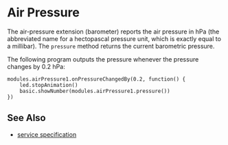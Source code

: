 # Air Pressure

The air-pressure extension (barometer) reports the air pressure in hPa
(the abbreviated name for a hectopascal pressure unit,
which is exactly equal to a millibar).
The `pressure` method returns the current barometric pressure.

The following program outputs the pressure whenever the pressure changes by 0.2 hPa:

```blocks
modules.airPressure1.onPressureChangedBy(0.2, function() {
    led.stopAnimation()
    basic.showNumber(modules.airPressure1.pressure())
})
```

## See Also

-   [service specification](/services/airpressure/)
